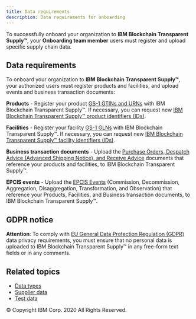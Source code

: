 ```yaml
---
title: Data requirements
description: Data requirements for onboarding
---
```


<PageDescription>

To successfully onboard your organization to **IBM Blockchain Transparent Supply™**, your
**Onboarding team member** users must register and upload specific supply
chain data.

</PageDescription>


## Data requirements

To onboard your organization to **IBM Blockchain Transparent Supply™**, your authorized users
must register products and facilities, and upload events and business transaction
documents:

**Products** - Register your product [GS-1 GTINs and URNs](/reference/gs1-standards#gs1-identifier-types)
with IBM Blockchain Transparent Supply™. If necessary, you can request new [IBM Blockchain Transparent Supply™ product identifiers
(IDs)](/reference/solution-identifiers).

**Facilities** - Register your facility [GS-1 GLNs](/reference/gs1-standards#gs1-urns) with IBM Blockchain Transparent Supply™.
If necessary, you can request new [IBM Blockchain Transparent Supply™ facility identifiers (IDs)](/reference/solution-identifiers).

**Business transaction documents** - Upload the [Purchase Orders, Despatch Advice (Advanced Shipping
Notice), and Receive Advice](/reference/data-types#business-transactions) documents that reference your
products and facilities, to IBM Blockchain Transparent Supply™.

**EPCIS events** - Upload the [EPCIS Events](/reference/data-types#epcis-events) (Commission, Decommission,
Aggregation, Disaggregation, Transformation, and Observation) that reference your Products,
Facilities, and Business transaction documents, to IBM Blockchain Transparent Supply™.

## GDPR notice

**Attention**: To comply with <a href="https://gdpr.eu/" target="_blank">EU General
Data Protection Regulation (GDPR)</a> data privacy requirements, you must ensure that no
personal data is uploaded to IBM Blockchain Transparent Supply™ in any free-form text fields or in any comments.

## Related topics

- [Data types](/reference/data-types)
- [Supplier data](/onboarding/supplier-data)
- [Test data](/onboarding/test-data)

<PageCopyright>© Copyright IBM Corp. 2020 All Rights Reserved.</PageCopyright>
